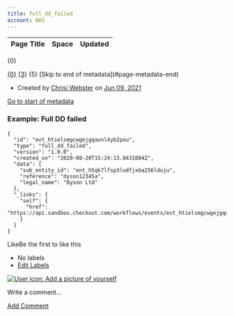 ```yaml
---
title: full_dd_failed
account: NAS
---
```


<table class="aui"> <thead> <tr class="header"> <th class="search-result-title">Page Title</th> <th class="search-result-space">Space</th> <th class="search-result-date">Updated</th> </tr> </thead> </table> <p class="search-result-count">{0}</p> <tr class="search-result"> <td class="search-result-title"><a href="{1}" class="content-type-{2}"><span>{0}</span></a></td> <td class="search-result-space"><a class="space" href="/display/{4}/" title="{3}">{3}</a></td> <td class="search-result-date"><span class="date" title="{6}">{5}</span></td> </tr> [Skip to end of metadata](#page-metadata-end)

*   Created by [Chrisi Webster](    /display/~chrisiwebster
    ) on [Jun 09, 2021](/pages/viewpreviousversions.action?pageId=25526989 "Show changes")

[Go to start of metadata](#page-metadata-start)

### Example: Full DD failed

    {
      "id": "evt_htielsmgcwgejgqaunl4yb2pou",
      "type": "full_dd_failed",
      "version": "1.0.0",
      "created_on": "2020-08-20T15:24:13.8431084Z",
      "data": {
        "sub_entity_id": "ent_h5qk7lfsp3ludfjxba256lduju",
        "reference": "dyson12345a",
        "legal_name": "Dyson Ltd"
      },
      "_links": {
        "self": {
          "href": "https://api.sandbox.checkout.com/workflows/events/evt_htielsmgcwgejgqaunl4yb2pou"
        }
      }
    }

LikeBe the first to like this

*   No labels
*   [Edit Labels](# "Edit Labels (Type 'l')")

[![User icon: Add a picture of yourself](/s/en_GB/7901/abf7b35644d5a5d1d7e4b0969a83e8eb2b569fb5/_/images/icons/profilepics/add_profile_pic.svg)](/users/profile/editmyprofilepicture.action)

Write a comment…

[Add Comment](/display/x/full_dd_failed?showComments=true&showCommentArea=true#addcomment)
